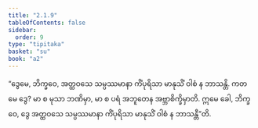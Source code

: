 ```yaml
---
title: "2.1.9"
tableOfContents: false
sidebar:
  order: 9
type: "tipitaka"
basket: "su"
book: "a2"
---
```



<DynamicBreadcrumb />

<Division number="61" book="a2" e="ch" v="15" p="77">

<Paragraph number="137" book="a2">
“ဒွေမေ, ဘိက္ခဝေ, အတ္ထဝသေ သမ္ပဿမာနာ ကိံပုရိသာ မာနုသိံ ဝါစံ န ဘာသန္တိ. ကတမေ ဒွေ? မာ စ မုသာ ဘဏိမှာ, မာ စ ပရံ အဘူတေန အဗ္ဘာစိက္ခိမှာတိ. ဣမေ ခေါ, ဘိက္ခဝေ, ဒွေ အတ္ထဝသေ သမ္ပဿမာနာ ကိံပုရိသာ မာနုသိံ ဝါစံ န ဘာသန္တီ”တိ.
</Paragraph>
</Division>